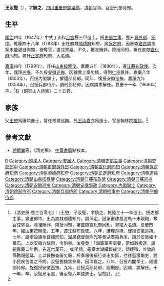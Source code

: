 {{Otheruses|other=名为王镇之的其他人物|王镇之}}
{{明清人物信息框
| 姓名 = 王汝璧
| 原名 =
| 圖片名稱= 
| 圖片大小 = 240px
| 圖片說明 =
| 最高職務 = 刑部右侍郎
| 國家 = 大清
| 爵位 =
| 籍貫 = [[四川|四川]][[重慶府|重慶府]][[銅梁縣|銅梁縣]]
| 族裔 = 漢族
| 旗籍 = 
| 字號 = 字鎮之
| 諡號 = 
| 出生日期 = 生年不詳
| 出生地點 = 
| 逝世日期 = [[嘉慶|嘉慶]]十一年（1806年）
| 逝世地點 = 
| 墓葬 =
| 配偶 =
| 親屬 =（父）[[王恕|王恕]]、（兄）[[王汝嘉|王汝嘉]]
| 出身 = 
*乾隆三十一年丙戌科進士出身
| 經歷 = 
| 著作 =*《銅梁山人詩集》
}}

'''王汝璧'''（{{bd|？||1806年||Wang王}}），字'''鎮之'''，[[四川|四川]][[重慶府|重慶府]][[銅梁縣|銅梁縣]]，[[清朝|清朝]]官員。官至刑部侍郎。

==生平==
[[順治|順治]]四年（1647年）中式丁亥科[[呂宮|呂宮]]榜三甲進士。授[[吏部|吏部]][[主事|主事]]，歷升[[員外郎|員外郎]]、[[郎中|郎中]]。乾隆四十八年（1783年）出任直隸[[順德府|順德府]]知府，調[[保定府|保定府]]。因審查[[建昌|建昌]]盜馬案未能親自詢問，被奪官，遣戍軍臺。不久，獲准贖罪，降授同知，署任直隸[[宣化府_(清朝)|宣化府]]同知。累升[[正定府|正定府]]知府、大名道。

[[嘉慶|嘉慶]]四年（1799年），升任[[山東|山東]][[按察使|按察使]]。嘉慶五年（1800年），遷[[江蘇|江蘇]][[布政使|布政使]]。次年，護理[[巡撫|巡撫]]，不久授[[安徽|安徽]][[巡撫|巡撫]]。因據實上奏災情，得到[[嘉慶帝|仁宗]]嘉許。嘉慶八年（1803年），召授內閣學士，擢禮部侍郎。同年，復授安徽巡撫。嘉慶九年（1804年），召授兵部侍郎，調刑部侍郎。因病請求解任。嘉慶十一年（1806年）卒。<ref name="清史稿">《清史稿·卷三百零七》：（王恕）子汝璧，字鎮之。乾隆三十一年進士，授吏部主事。累遷郎中。出為直隸順德知府，調保定。因承審建昌盜馬十未親鞫，奪官戍軍臺。尋准贖罪，降授同知，署直隸宣化府同知。累擢大名道。嘉慶四年，擢山東按察使。五年，遷江蘇布政使。六年，護理巡撫。旋授安徽巡撫。七年，請增設潁州督捕同知。湖廣總督吳熊光等奏湖廣需兵米，請於安徽糴十萬石。上以安徽方缺雨，令酌量。汝璧奏：「湖廣軍需事要，當如數撥運。請視嘉慶二年例，先運六萬石。」如所請。尋奏太湖續報成災，請緩徵，並劾府縣勘報遲延。上以督撫查辦災賑，於奏報後續行查出災區，往往迴護屬吏，將小民疾苦置之不問。汝璧獨據實參奏，因深嘉之。八年，召授內閣學士，擢禮部侍郎。旋復授安徽巡撫。九年，召授兵部侍郎，調刑部。因病，請解任。十一年，卒。汝璧兄汝嘉，後汝璧六年成進士，官檢討。</ref>有《銅梁山人詩集》二十五卷。

==家族==
父[[王恕_(清朝)|王恕]]爲康熙進士，曾任福建巡撫。兄[[王汝嘉|王汝嘉]]亦爲進士，官至翰林院[[檢討|檢討]]。<ref name="清史稿" />

==參考文獻==
{{reflist}}
*[[趙爾巽|趙爾巽]]等，《清史稿》，[[中華書局|中華書局]]點校本。

{{乾隆三十一年丙戌科殿試金榜}}

{{Authority control}}

{{DEFAULTSORT:Wang王}}
[[Category:王姓|R]]
[[Category:銅梁人|Category:銅梁人]]
[[Category:安居人|Category:安居人]]
[[Category:清朝吏部主事|Category:清朝吏部主事]]
[[Category:清朝吏部郎中|Category:清朝吏部郎中]]
[[Category:清朝吏部員外郎|Category:清朝吏部員外郎]]
[[Category:清朝宣化府同知|Category:清朝宣化府同知]]
[[Category:清朝保定府知府|Category:清朝保定府知府]]
[[Category:清朝順德府知府|Category:清朝順德府知府]]
[[Category:清朝正定府知府|Category:清朝正定府知府]]
[[Category:清朝道員|Category:清朝道員]]
[[Category:清朝山東按察使|Category:清朝山東按察使]]
[[Category:清朝江蘇布政使|Category:清朝江蘇布政使]]
[[Category:清朝江蘇巡撫|Category:清朝江蘇巡撫]]
[[Category:清朝安徽巡撫|Category:清朝安徽巡撫]]
[[Category:清朝安徽學政|Category:清朝安徽學政]]
[[Category:內閣學士|Category:內閣學士]]
[[Category:清朝禮部侍郎|Category:清朝禮部侍郎]]
[[Category:清朝兵部侍郎|Category:清朝兵部侍郎]]
[[Category:清朝給事中|Category:清朝給事中]]
[[Category:清朝刑部侍郎|Category:清朝刑部侍郎]]